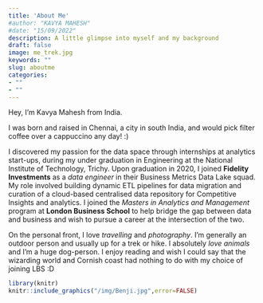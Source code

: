 ```yaml
---
title: 'About Me'
#author: "KAVYA MAHESH"
#date: "15/09/2022"
description: A little glimpse into myself and my background
draft: false
image: me_trek.jpg
keywords: ""
slug: aboutme
categories: 
- ""
- ""
---
```


Hey, I'm Kavya Mahesh from India.

I was born and raised in Chennai, a city in south India, and would pick filter coffee over a cappuccino any day! :)

I discovered my passion for the data space through internships at analytics start-ups, during my under graduation in Engineering at the National Institute of Technology, Trichy. Upon graduation in 2020, I joined **Fidelity Investments** as a *data engineer* in their Business Metrics Data Lake squad. My role involved building dynamic ETL pipelines for data migration and curation of a cloud-based centralised data repository for Competitive Insights and analytics. I joined the *Masters in Analytics and Management* program at **London Business School** to help bridge the gap between data and business and wish to pursue a career at the intersection of the two.

On the personal front, I love *travelling* and *photography*. I'm generally an outdoor person and usually up for a trek or hike. I absolutely *love animals* and I'm a huge dog-person. I enjoy reading and wish I could say that the wizarding world and Cornish coast had nothing to do with my choice of joining LBS :D


```r

library(knitr)
knitr::include_graphics("/img/Benji.jpg",error=FALSE)


```


